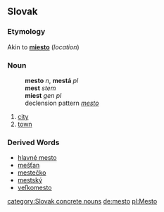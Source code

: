 == Slovak ==
=== Etymology ===
Akin to '''[[miesto#Slovak|miesto]]''' (''location'')
=== Noun ===
:'''mesto''' ''n'', '''mestá''' ''pl''
:'''mest''' ''stem''
:'''miest''' ''gen pl''
:declension pattern ''[[Slovak declension pattern mesto|mesto]]''
# [[city]]
# [[town]]
=== Derived Words ===
* [[hlavné mesto]]
* [[mešťan]]
* [[mestečko]]
* [[mestský]]
* [[veľkomesto]]

[[category:Slovak concrete nouns]]
[[de:mesto]]
[[pl:Mesto]]